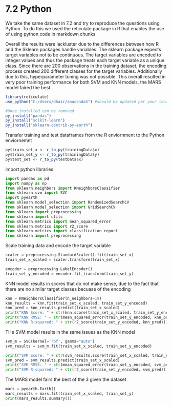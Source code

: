 # 7.2 Python
We take the same dataset in 7.2 and try to reproduce the questions using Python. To do this we used the reticulate package in R that enables the use of using python code in markdown chunks

Overall the results were lackluster due to the differences between how R and the Sklearn packages handle variables. The sklearn package expects target variables not to be continuous. The target variables are encoded to integer values and thus the package treats each target variable as a unique class. Since there are 200 observations in the training dataset, the encoding process created 200 different classes for the target variables. Additionally due to this, hyperparameter tuning was not possible. This overall resulted in very poor training performance for both SVM and KNN models, the MARS model faired the best

```{r}
library(reticulate)
use_python("C:/Users/dhair/anaconda3") #should be updated per your lcoal env

#Once installed can be removed
py_install("pandas")
py_install("scikit-learn")
py_install("sklearn-contrib-py-earth")
```
Transfer training and test dataframes from the R enviornment to the Python enviornemnt
```{r}
py$train_set_x <- r_to_py(trainingData$x)
py$train_set_y <- r_to_py(trainingData$y)
py$test_set <- r_to_py(testData$x)
```
Import python libraries
```{python}
import pandas as pd
import numpy as np
from sklearn.neighbors import KNeighborsClassifier
from sklearn.svm import SVC
import pyearth
from sklearn.model_selection import RandomizedSearchCV
from sklearn.model_selection import GridSearchCV
from sklearn import preprocessing
from sklearn import utils
from sklearn.metrics import mean_squared_error
from sklearn.metrics import r2_score
from sklearn.metrics import classification_report
from sklearn import preprocessing

```

Scale training data and encode the target variable
```{python}
scaler = preprocessing.StandardScaler().fit(train_set_x)
train_set_x_scaled = scaler.transform(train_set_x)

encoder = preprocessing.LabelEncoder()
train_set_y_encoded = encoder.fit_transform(train_set_y)
```

KNN model results in scores that do not make sense, due to the fact that there are no similar target classes becuase of the encoding
```{python}
knn = KNeighborsClassifier(n_neighbors=19)
knn_results = knn.fit(train_set_x_scaled, train_set_y_encoded)
knn_pred = knn_results.predict(train_set_x_scaled)
print("KNN Score: " + str(knn.score(train_set_x_scaled, train_set_y_encoded)))
print("KNN RMSE: " + str(mean_squared_error(train_set_y_encoded, knn_pred)))
print("KNN R-squared: " + str(r2_score(train_set_y_encoded, knn_pred)))

```
THe SVM model results in the same issues as the KNN model
```{python}
svm_m = SVC(kernel='rbf', gamma="auto")
svm_results = svm_m.fit(train_set_x_scaled, train_set_y_encoded)

print("SVM Score: " + str(svm_results.score(train_set_x_scaled, train_set_y_encoded)))
svm_pred = svm_results.predict(train_set_x_scaled)
print("SVM RMSE: " + str(mean_squared_error(train_set_y_encoded, svm_pred)))
print("SVM R-squared: " + str(r2_score(train_set_y_encoded, svm_pred)))
```
The MARS model fairs the best of the 3 given the dataset
```{python, warning=False}
mars = pyearth.Earth()
mars_results = mars.fit(train_set_x_scaled, train_set_y)
print(mars_results.summary())
```